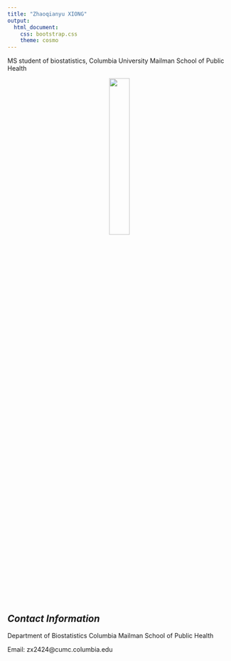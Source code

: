 ```yaml
---
title: "Zhaoqianyu XIONG"
output: 
  html_document:
    css: bootstrap.css
    theme: cosmo
---
```

MS student of biostatistics, Columbia University Mailman School of Public Health

<center>
<img src="images/photo2020.jpg" style="width:30%">
</center>

## *Contact Information*
Department of Biostatistics
Columbia Mailman School of Public Health

Email: zx2424@cumc.columbia.edu




